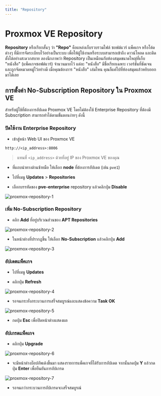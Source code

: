 ```yaml
---
title: "Repository"
---
```



# Proxmox VE Repository

**Repository** หรือเรียกสั้นๆ ว่า **"Repo"** คือแหล่งเก็บรวบรวมไฟล์ ซอฟต์แวร์ แพ็คเกจ หรือโค้ดต่างๆ ที่มีการจัดระเบียบไว้อย่างเป็นระบบ เพื่อให้ผู้ใช้งานหรือระบบสามารถเข้าถึง ดาวน์โหลด และติดตั้งได้อย่างสะดวกสบาย ลองนึกภาพว่า Repository เป็นเหมือนกับห้องสมุดขนาดใหญ่ที่เก็บ "หนังสือ" (แพ็คเกจซอฟต์แวร์) จำนวนมากไว้ แต่ละ "หนังสือ" มีชื่อเรียกเฉพาะ เวอร์ชันที่ชัดเจน และถูกจัดหมวดหมู่ไว้อย่างดี เมื่อคุณต้องการ "หนังสือ" เล่มไหน คุณก็แค่ไปที่ห้องสมุดแล้วหยิบออกมาได้เลย

## การตั้งค่า No-Subscription Repository ใน Proxmox VE

สำหรับผู้ใช้ที่ต้องการอัปเดต Proxmox VE โดยไม่ต้องใช้ Enterprise Repository ที่ต้องมี Subscription สามารถทำได้ตามขั้นตอนง่ายๆ ดังนี้

<Steps>

### ปิดใช้งาน Enterprise Repository

- เข้าสู่หน้า Web UI ของ Proxmox VE

```txt copy
http://<ip_address>:8006
```

> แทนที่ `<ip_address>` ด้วยที่อยู่ IP ของ Proxmox VE ของคุณ

- ที่แถบนำทางด้านซ้ายมือ ให้เลือก **node** ที่ต้องการอัปเดต (เช่น `pve1`)

- ไปที่เมนู **Updates** > **Repositories**

- เลือกบรรทัดของ **pve-enterprise** repository แล้วคลิกปุ่ม **Disable**

![proxmox-repository-1](/server/proxmox/proxmox-repository-1.png)

### เพิ่ม No-Subscription Repository

- คลิก **Add** ที่อยู่บริเวณส่วนของ **APT Repositories**

![proxmox-repository-2](/server/proxmox/proxmox-repository-2.png)

- ในหน้าต่างที่ปรากฏขึ้น ให้เลือก **No-Subscription** แล้วคลิกปุ่ม **Add**

![proxmox-repository-3](/server/proxmox/proxmox-repository-3.png)

### อัปเดตแพ็คเกจ

- ไปที่เมนู **Updates**

- คลิกปุ่ม **Refresh**

![proxmox-repository-4](/server/proxmox/proxmox-repository-4.png)

- รอจนกระทั่งกระบวนการเสร็จสมบูรณ์และแสดงข้อความ **Task OK**

![proxmox-repository-5](/server/proxmox/proxmox-repository-5.png)

- กดปุ่ม **Esc** เพื่อปิดหน้าต่างแสดงผล

### อัปเกรดแพ็คเกจ

- คลิกปุ่ม **Upgrade**

![proxmox-repository-6](/server/proxmox/proxmox-repository-6.png)

- จะมีหน้าต่างป๊อปอัพเด้งขึ้นมา แสดงรายการแพ็คเกจที่ได้รับการอัปเดต จากนั้นกดปุ่ม **Y** แล้วกดปุ่ม **Enter** เพื่อยืนยันการอัปเกรด

![proxmox-repository-7](/server/proxmox/proxmox-repository-7.png)

- รอจนกว่ากระบวนการอัปเกรดจะเสร็จสมบูรณ์

</Steps>
